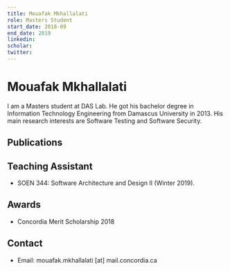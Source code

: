 ```yaml
---
title: Mouafak Mkhallalati
role: Masters Student
start_date: 2018-09
end_date: 2019
linkedin:
scholar:
twitter:
---
```


# Mouafak Mkhallalati

I am a Masters student at DAS Lab. He got his bachelor degree in Information Technology Engineering from Damascus University in 2013. His main research interests are Software Testing and Software Security.

## Publications


<AuthorPublications firstname="Mouafak" lastname="Mkhallalati" />

## Teaching Assistant

- SOEN 344: Software Architecture and Design II (Winter 2019).

## Awards

- Concordia Merit Scholarship 2018

## Contact

- Email: mouafak.mkhallalati [at] mail.concordia.ca
